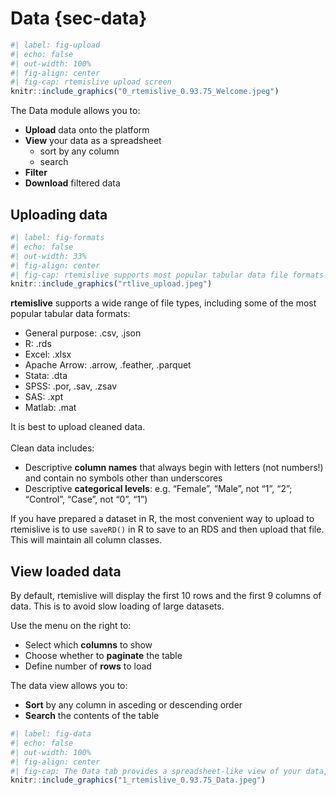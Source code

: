 # Data {sec-data}

```r
#| label: fig-upload
#| echo: false
#| out-width: 100%
#| fig-align: center
#| fig-cap: rtemislive upload screen
knitr::include_graphics("0_rtemislive_0.93.75_Welcome.jpeg")
```

The Data module allows you to:

- **Upload** data onto the platform
- **View** your data as a spreadsheet
    - sort by any column
    - search
- **Filter**
- **Download** filtered data

## Uploading data

```r
#| label: fig-formats
#| echo: false
#| out-width: 33%
#| fig-align: center
#| fig-cap: rtemislive supports most popular tabular data file formats
knitr::include_graphics("rtlive_upload.jpeg")
```

**rtemislive** supports a wide range of file types, including some of the most popular 
tabular data formats:

- General purpose: .csv, .json
- R: .rds
- Excel: .xlsx
- Apache Arrow: .arrow, .feather, .parquet
- Stata: .dta
- SPSS: .por, .sav, .zsav
- SAS: .xpt
- Matlab: .mat

It is best to upload cleaned data.
<br><br>
Clean data includes:

- Descriptive **column names** that always begin with letters (not numbers!) and contain no 
    symbols other than underscores
- Descriptive **categorical levels**:
    e.g. "Female", "Male", not "1", "2"; "Control", "Case", not "0", "1")

If you have prepared a dataset in R, the most
convenient way to upload to rtemislive is to use `saveRD()` in R to save to an RDS and 
then upload that file. This will maintain all column classes.

## View loaded data

By default, rtemislive will display the first 10 rows and the first 9 columns of data.
This is to avoid slow loading of large datasets.

Use the menu on the right to: 

- Select which **columns** to show
- Choose whether to **paginate** the table
- Define number of **rows** to load

The data view allows you to:

- **Sort** by any column in asceding or descending order
- **Search** the contents of the table

```r
#| label: fig-data
#| echo: false
#| out-width: 100%
#| fig-align: center
#| fig-cap: The Data tab provides a spreadsheet-like view of your data, which can be sorted and searched
knitr::include_graphics("1_rtemislive_0.93.75_Data.jpeg")
```

